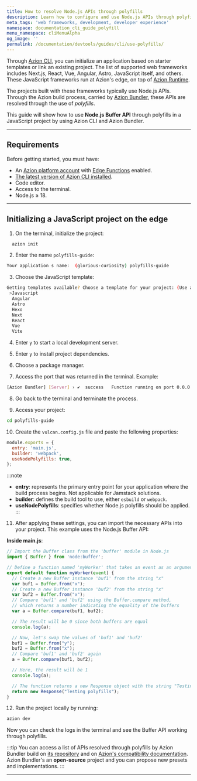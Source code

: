 ```yaml
---
title: How to resolve Node.js APIs through polyfills
description: Learn how to configure and use Node.js APIs through polyfills.
meta_tags: 'web frameworks, development, developer experience'
namespace: documentation_cli_guide_polyfill
menu_namespace: cliMenuAlpha
og_image: ''
permalink: /documentation/devtools/guides/cli/use-polyfills/
---
```


Through [Azion CLI](/en/documentation/products/azion-cli/overview/), you can initialize an application based on starter templates or link an existing project. The list of supported web frameworks includes Next.js, React, Vue, Angular, Astro, JavaScript itself, and others. These JavaScript frameworks run at Azion's edge, on top of [Azion Runtime](/en/documentation/runtime/overview/).

The projects built with these frameworks typically use Node.js APIs. Through the Azion build process, carried by [Azion Bundler](https://github.com/aziontech/bundler), these APIs are resolved through the use of *polyfills*. 

This guide will show how to use **Node.js Buffer API** through polyfills in a JavaScript project by using Azion CLI and Azion Bundler.

---

## Requirements

Before getting started, you must have:

- An [Azion platform account](/en/documentation/products/accounts/creating-account/) with [Edge Functions](/en/documentation/products/build/edge-application/edge-functions/) enabled.
- [The latest version of Azion CLI installed](/en/documentation/products/azion-cli/overview/).
- Code editor.
- Access to the terminal.
- Node.js ≥ 18.

---

## Initializing a JavaScript project on the edge

1. On the terminal, initialize the project:

```sh 
  azion init
```

2. Enter the name `polyfills-guide`:

```sh 
Your application s name:  (glorious-curiosity) polyfills-guide
```

3. Choose the JavaScript template: 

```sh 
Getting templates available? Choose a template for your project: (Use arrow keys)
 >Javascript
  Angular 
  Astro 
  Hexo 
  Next 
  React 
  Vue 
  Vite 
```

4. Enter `y` to start a local development server. 

5. Enter `y` to install project dependencies.  

6. Choose a package manager.

7. Access the port that was returned in the terminal. Example:

```bash 
[Azion Bundler] [Server] › ✔  success   Function running on port 0.0.0.0:3000, url: http://localhost:3000
``` 

8. Go back to the terminal and terminate the process.

9. Access your project: 

```bash
cd polyfills-guide
```

10. Create the `vulcan.config.js` file and paste the following properties:

```js title="polyfills-guide/vulcan.config.js"
module.exports = {
  entry: 'main.js',
  builder: 'webpack',
  useNodePolyfills: true,
};
```

:::note
- **entry**: represents the primary entry point for your application where the build process begins. Not applicable for Jamstack solutions.
- **builder**: defines the build tool to use, either `esbuild` or `webpack`.
- **useNodePolyfills**: specifies whether Node.js polyfills should be applied.
:::

11. After applying these settings, you can import the necessary APIs into your project. This example uses the Node.js Buffer API:

**Inside main.js**:

```js title="polyfills-guide/main.js"
// Import the Buffer class from the 'buffer' module in Node.js
import { Buffer } from 'node:buffer';

// Define a function named 'myWorker' that takes an event as an argument
export default function myWorker(event) {
  // Create a new Buffer instance 'buf1' from the string "x"
  var buf1 = Buffer.from("x");
  // Create a new Buffer instance 'buf2' from the string "x"
  var buf2 = Buffer.from("x");
  // Compare 'buf1' and 'buf2' using the Buffer.compare method,
  // which returns a number indicating the equality of the buffers
  var a = Buffer.compare(buf1, buf2);

  // The result will be 0 since both buffers are equal
  console.log(a);

  // Now, let's swap the values of 'buf1' and 'buf2'
  buf1 = Buffer.from("y");
  buf2 = Buffer.from("x");
  // Compare 'buf1' and 'buf2' again
  a = Buffer.compare(buf1, buf2);

  // Here, the result will be 1
  console.log(a);

  // The function returns a new Response object with the string "Testing buffer polyfills"
  return new Response("Testing polyfills");
}
```

12. Run the project locally by running: 

```bash 
azion dev
```

Now you can check the logs in the terminal and see the Buffer API working through polyfills. 

:::tip
You can access a list of APIs resolved through polyfills by Azion Bundler build on [its repository](https://github.com/aziontech/bundler) and on [Azion's compatibility documentation](/en/documentation/products/azion-edge-runtime/compatibility/node/). Azion Bundler's an **open-source** project and you can propose new presets and implementations.
:::

---
